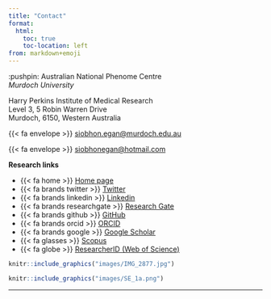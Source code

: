 ```yaml
---
title: "Contact"
format:
  html:
    toc: true
    toc-location: left
from: markdown+emoji
---
```


:pushpin: Australian National Phenome Centre     
*Murdoch University*

Harry Perkins Institute of Medical Research     
Level 3, 5 Robin Warren Drive    
Murdoch, 6150, Western Australia

{{< fa envelope >}} [siobhon.egan\@murdoch.edu.au](mailto:siobhon.egan@murdoch.edu.au){.email}

{{< fa envelope >}} [siobhonegan\@hotmail.com](mailto:siobhonegan@hotmail.com){.email}

**Research links**

- {{< fa home >}} [Home page](https://siobhonlegan.com)
- {{< fa brands twitter >}} [Twitter](https://twitter.com/siobhon_egan)
- {{< fa brands linkedin >}} [Linkedin](https://www.linkedin.com/in/siobhon-egan/)
- {{< fa brands researchgate >}} [Research Gate](https://www.researchgate.net/profile/Siobhon_Egan)
- {{< fa brands github >}} [GitHub](https://github.com/siobhon-egan)
- {{< fa brands orcid >}} [ORCID](http://orcid.org/0000-0003-4395-4069)
- {{< fa brands google >}} [Google Scholar](https://scholar.google.com/citations?user=BrX5o08AAAAJ&hl=en&oi=ao)
- {{< fa glasses >}} [Scopus](https://www.scopus.com/authid/detail.uri?authorId=57202210372&amp;eid=2-s2.0-85047463715)
- {{< fa globe >}} [ResearcherID (Web of Science)](http://www.webofscience.com/wos/author/record/AAM-5841-2021)      

```r
knitr::include_graphics("images/IMG_2877.jpg")
```


```r
knitr::include_graphics("images/SE_1a.png")
```


------------------------------------------------------------------------

<!--
**Webpages**

I (attempt) to keep my data analysis skills sharp during my research and
maintain the following websites:

[Personal page - RStudio, intro to sequence analysis &
phylogenetics](https://siobhonlegan.com/research_site/)

[Cryptick lab group page - bioinformatics with NGS
data](https://cryptick-lab.github.io/NGS-Analysis/_site/index.html)

<br></br>

**Media links**

It was a privilege to share my experiences to-date with some keen high
school students at the first Pawsey careers night in 2018 -- a write-up
on the event is available
[here](https://pawsey.org.au/stem-supercomputers-pawseys-first-careers-night/).

On the back of my internship with Pawsey I wanted to put my newly
discovered bioinformatic skills to good use and started my PhD at
Murdoch University. Pawsey invited me back to show where the diverse
world of super-computing can take you. For me, it involves everything
from the field, to the lab, and then onto the big wide world of coding.
The video by Pawsey can be found
[here](https://www.youtube.com/watch?v=4kf2OR9lEww&t=1s).
-->
